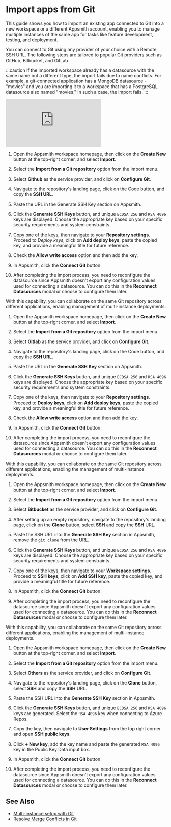 
# Import apps from Git 

This guide shows you how to import an existing app connected to Git into a new workspace or a different Appsmith account, enabling you to manage multiple instances of the same app for tasks like feature development, testing, and deployment.

You can connect to Git using any provider of your choice with a Remote SSH URL. The following steps are tailored to popular Git providers such as GitHub, Bitbucket, and GitLab.

:::caution
If the imported workspace already has a datasource with the same name but a different type, the import fails due to name conflicts. For example, a git-connected application has a MongoDB datasource - "movies" and you are importing it to a workspace that has a PostgreSQL datasource also named "movies." In such a case, the import fails.
:::

<Tabs queryString="import-repo">
<TabItem label="GitHub" value="github">


<div style={{ position: "relative", paddingBottom: "calc(50.520833333333336% + 41px)", height: "0", width: "100%" }}>
  <iframe src="https://demo.arcade.software/eRkh73W8KOhj9UcKygGZ?embed" frameborder="0" loading="lazy" webkitallowfullscreen mozallowfullscreen allowfullscreen style={{ position: "absolute", top: "0", left: "0", width: "100%", height: "100%", colorScheme: "light" }} title="Appsmith | Connect Data">
  </iframe>
</div>


1. Open the Appsmith workspace homepage, then click on the **Create New** button at the top-right corner, and select **Import**.

2. Select the **Import from a Git repository** option from the import menu.

3. Select **Github** as the service provider, and click on **Configure Git**.

4. Navigate to the repository's landing page, click on the Code button, and copy the **SSH URL**.

5. Paste the URL in the Generate SSH Key section on Appsmith.

6. Click the **Generate SSH Keys** button, and unique `ECDSA 256` and `RSA 4096` keys are displayed. Choose the appropriate key based on your specific security requirements and system constraints.

7. Copy one of the keys, then navigate to your **Repository settings**. Proceed to *Deploy keys*, click on **Add deploy keys**, paste the copied key, and provide a meaningful title for future reference.

8. Check the **Allow write access** option and then add the key.

9. In Appsmith, click the **Connect Git** button.

10. After completing the import process, you need to reconfigure the datasource since Appsmith doesn't export any configuration values used for connecting a datasource. You can do this in the **Reconnect Datasources** modal or choose to configure them later.


With this capability, you can collaborate on the same Git repository across different applications, enabling management of multi-instance deployments.






</TabItem>
<TabItem label="GitLab" value="gitlab">

1. Open the Appsmith workspace homepage, then click on the **Create New** button at the top-right corner, and select **Import**.

2. Select the **Import from a Git repository** option from the import menu.

3. Select **Gitlab** as the service provider, and click on **Configure Git**.

4. Navigate to the repository's landing page, click on the Code button, and copy the **SSH URL**.

5. Paste the URL in the **Generate SSH Key** section on Appsmith.

6. Click the **Generate SSH Keys** button, and unique `ECDSA 256` and `RSA 4096` keys are displayed. Choose the appropriate key based on your specific security requirements and system constraints.

7. Copy one of the keys, then navigate to your **Repository settings**. Proceed to **Deploy keys**, click on **Add deploy keys**, paste the copied key, and provide a meaningful title for future reference.

8. Check the **Allow write access** option and then add the key.

9. In Appsmith, click the **Connect Git** button.

10. After completing the import process, you need to reconfigure the datasource since Appsmith doesn't export any configuration values used for connecting a datasource. You can do this in the **Reconnect Datasources** modal or choose to configure them later.

With this capability, you can collaborate on the same Git repository across different applications, enabling the management of multi-instance deployments.



</TabItem>
<TabItem label="Bitbucket" value="bitbucket">


1. Open the Appsmith workspace homepage, then click on the **Create New** button at the top-right corner, and select **Import**.

2. Select the **Import from a Git repository** option from the import menu.

3. Select **Bitbucket** as the service provider, and click on **Configure Git**.

4. After setting up an empty repository, navigate to the repository's landing page, click on the **Clone** button, select **SSH** and copy the **SSH** URL.

5. Paste the SSH URL into the **Generate SSH Key** section in Appsmith, remove the `git clone` from the URL. 

6. Click the **Generate SSH Keys** button, and unique `ECDSA 256` and `RSA 4096` keys are displayed. Choose the appropriate key based on your specific security requirements and system constraints.

7. Copy one of the keys, then navigate to your **Workspace settings**. Proceed to **SSH keys**, click on **Add SSH key**, paste the copied key, and provide a meaningful title for future reference.

8. In Appsmith, click the **Connect Git** button.

9. After completing the import process, you need to reconfigure the datasource since Appsmith doesn't export any configuration values used for connecting a datasource. You can do this in the **Reconnect Datasources** modal or choose to configure them later.

With this capability, you can collaborate on the same Git repository across different applications, enabling the management of multi-instance deployments.


</TabItem>
<TabItem label="Azure Repos" value="azure">


1. Open the Appsmith workspace homepage, then click on the **Create New** button at the top-right corner, and select **Import**.

2. Select the **Import from a Git repository** option from the import menu.

3. Select **Others** as the service provider, and click on **Configure Git**.

4. Navigate to the repository's landing page, click on the **Clone** button, select **SSH** and copy the **SSH** URL.

5. Paste the SSH URL into the **Generate SSH Key** section in Appsmith. 

6. Click the **Generate SSH Keys** button, and unique `ECDSA 256` and `RSA 4096` keys are generated. Select the `RSA 4096` key when connecting to Azure Repos.

7. Copy the key, then navigate to **User Settings** from the top right corner and open **SSH public keys**.

8. Click **+ New key**, add the key name and paste the generated `RSA 4096` key in the Public Key Data input box.

9. In Appsmith, click the **Connect Git** button.

10. After completing the import process, you need to reconfigure the datasource since Appsmith doesn't export any configuration values used for connecting a datasource. You can do this in the **Reconnect Datasources** modal or choose to configure them later.


</TabItem>
</Tabs>




## See Also

* [Multi-instance setup with Git](/advanced-concepts/version-control-with-git/environments-with-git)
* [Resolve Merge Conflicts in Git](/advanced-concepts/version-control-with-git/commit-and-push)